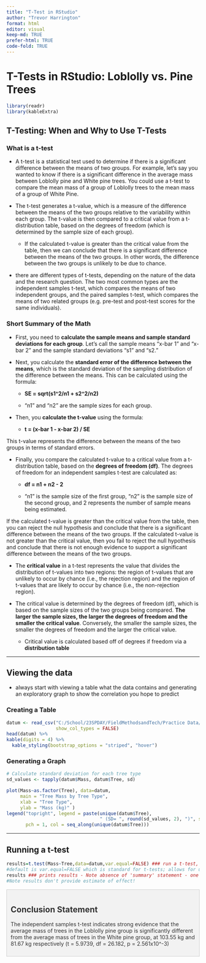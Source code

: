 ```yaml
---
title: "T-Test in RStudio"
author: "Trevor Harrington"
format: html
editor: visual
keep-md: TRUE
prefer-html: TRUE
code-fold: TRUE
---
```


# T-Tests in RStudio: Loblolly vs. Pine Trees

```r
library(readr)
library(kableExtra)
```

## T-Testing: When and Why to Use T-Tests

### What is a t-test

-   A t-test is a statistical test used to determine if there is a significant difference between the means of two groups. For example, let's say you wanted to know if there is a significant difference in the average mass between Loblolly pine and White pine trees. You could use a t-test to compare the mean mass of a group of Loblolly trees to the mean mass of a group of White Pine.

-   The t-test generates a t-value, which is a measure of the difference between the means of the two groups relative to the variability within each group. The t-value is then compared to a critical value from a t-distribution table, based on the degrees of freedom (which is determined by the sample size of each group).

    -   If the calculated t-value is greater than the critical value from the table, then we can conclude that there is a significant difference between the means of the two groups. In other words, the difference between the two groups is unlikely to be due to chance.

-   there are different types of t-tests, depending on the nature of the data and the research question. The two most common types are the independent samples t-test, which compares the means of two independent groups, and the paired samples t-test, which compares the means of two related groups (e.g. pre-test and post-test scores for the same individuals).

### Short Summary of the Math

-   First, you need to **calculate the sample means and sample standard deviations for each group**. Let's call the sample means "x-bar 1" and "x-bar 2" and the sample standard deviations "s1" and "s2."

-   Next, you calculate the **standard error of the difference between the means**, which is the standard deviation of the sampling distribution of the difference between the means. This can be calculated using the formula:

    -   **SE = sqrt(s1\^2/n1 + s2\^2/n2)**

    -   "n1" and "n2" are the sample sizes for each group.

-   Then, you **calculate the t-value** using the formula:

    -   **t = (x-bar 1 - x-bar 2) / SE**

This t-value represents the difference between the means of the two groups in terms of standard errors.

-   Finally, you compare the calculated t-value to a critical value from a t-distribution table, based on the **degrees of freedom (df)**. The degrees of freedom for an independent samples t-test are calculated as:

    -   **df = n1 + n2 - 2**

    -   "n1" is the sample size of the first group, "n2" is the sample size of the second group, and 2 represents the number of sample means being estimated.

If the calculated t-value is greater than the critical value from the table, then you can reject the null hypothesis and conclude that there is a significant difference between the means of the two groups. If the calculated t-value is not greater than the critical value, then you fail to reject the null hypothesis and conclude that there is not enough evidence to support a significant difference between the means of the two groups.

-   The **critical value** in a t-test represents the value that divides the distribution of t-values into two regions: the region of t-values that are unlikely to occur by chance (i.e., the rejection region) and the region of t-values that are likely to occur by chance (i.e., the non-rejection region).

-   The critical value is determined by the degrees of freedom (df), which is based on the sample sizes of the two groups being compared. **The larger the sample sizes, the larger the degrees of freedom and the smaller the critical value**. Conversely, the smaller the sample sizes, the smaller the degrees of freedom and the larger the critical value.

    -   Critical value is calculated based off of degrees if freedom via a **distribution table**

------------------------------------------------------------------------

## Viewing the data

-   always start with viewing a table what the data contains and generating an exploratory graph to show the correlation you hope to predict

### Creating a Table

```r
datum <- read_csv("C:/School/23SPDAY/FieldMethodsandTech/Practice Data/linear regression/t-testing/Class Activity 8.csv",
                  show_col_types = FALSE)
head(datum) %>%
kable(digits = 4) %>%
  kable_styling(bootstrap_options = "striped", "hover")
```

### Generating a Graph

```r
# Calculate standard deviation for each tree type
sd_values <- tapply(datum$Mass, datum$Tree, sd)

plot(Mass~as.factor(Tree), data=datum,
     main = "Tree Mass by Tree Type",
     xlab = "Tree Type",
     ylab = "Mass (kg)" )
legend("topright", legend = paste(unique(datum$Tree), 
                                  " (SD= ", round(sd_values, 2), ")", sep = ""), 
       pch = 1, col = seq_along(unique(datum$Tree)))
```

------------------------------------------------------------------------

## Running a t-test

```r
results=t.test(Mass~Tree,data=datum,var.equal=FALSE) ### run a t-test, call results 'results'
#default is var.equal=FALSE which is standard for t-tests; allows for unequal variance of groups
results ### prints results - Note absence of 'summary' statement - one of few tests that doesn't use 'summary'
#Note results don't provide estimate of effect!
```

::: {.callout-note .div style="border: 1px solid #ccc;   background-color: #f2f2f2;   color: #333;   padding: 10px;   margin: 10px 0;" icon="false"}
## Conclusion Statement

The independent samples t-test indicates strong evidence that the average mass of trees in the Loblolly pine group is significantly different from the average mass of trees in the White pine group, at 103.55 kg and 81.67 kg respectively (t = 5.9739, df = 26.182, p = 2.561x10\^-3)
:::
